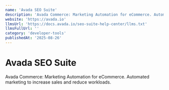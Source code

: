 ```yaml
---
name: 'Avada SEO Suite'
description: 'Avada Commerce: Marketing Automation for eCommerce. Automated marketing to increase sales and reduce workloads.'
website: 'https://avada.io'
llmsUrl: 'https://docs.avada.io/seo-suite-help-center/llms.txt'
llmsFullUrl: ''
category: 'developer-tools'
publishedAt: '2025-08-26'
---
```


# Avada SEO Suite

Avada Commerce: Marketing Automation for eCommerce. Automated marketing to increase sales and reduce workloads.
